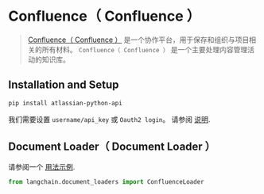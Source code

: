 # Confluence（ Confluence ）

>[Confluence（ Confluence ）](https://www.atlassian.com/software/confluence) 是一个协作平台，用于保存和组织与项目相关的所有材料。 `Confluence（ Confluence ）` 是一个主要处理内容管理活动的知识库。


## Installation and Setup

```bash
pip install atlassian-python-api
```

我们需要设置 `username/api_key` 或 `Oauth2 login`。
请参阅 [说明](https://support.atlassian.com/atlassian-account/docs/manage-api-tokens-for-your-atlassian-account/).


## Document Loader（ Document Loader ）

请参阅一个 [用法示例](/docs/modules/data_connection/document_loaders/integrations/confluence.html).

```python
from langchain.document_loaders import ConfluenceLoader
```
